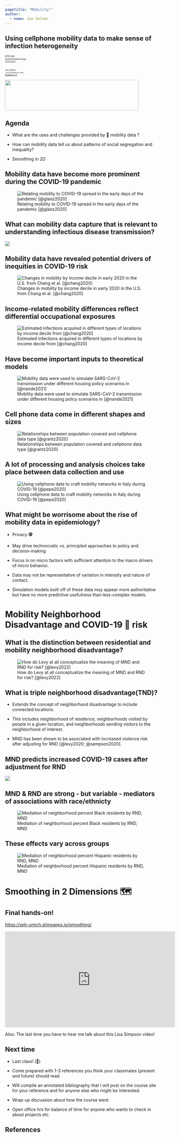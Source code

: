 ```yaml
---
pagetitle: "Mobility!"
author: 
  - name: Jon Zelner
---
```


## Using cellphone mobility data to make sense of infection heterogeneity

<div class="paddeddiv">
  <p style="font-size:0.5em; text-align: left;">
      EPID 684  
      Spatial Epidemiology  
      4/14/2022  
      <br><br>
      Jon Zelner  
      `jzelner@umich.edu`  
      [`epibayes.io`](https://epibayes.io) 
    </p>
</div>

![](/images/epid_logo.png){.absolute bottom=0 right=50 width="440" height="100"}

## Agenda

- What are the uses and challenges provided by 📱 <span class="alert">mobility data</span> ?

- How can mobility data tell us about patterns of social <span class="alert">segregation</span> and inequality?

- Smoothing in 2D

##  Mobility data have become more prominent during the COVID-19 pandemic  {.imgslide}

![Relating mobility to COVID-19 spread in the early days of the pandemic [@glanz2020]](/images/cellphone_mobility_covid.png)

## What can mobility data capture that is <span class="alert">relevant</span> to understanding infectious disease transmission?

:::{.fragment}
![](/images/grantz_data_collected.png)
:::

## Mobility data have revealed potential drivers of <span class="alert">inequities</span> in COVID-19 risk

![Changes in mobility by income decile in early 2020 in the U.S. from Chang et al. [@chang2020]](/images/chang_mobility_change.png)

## Income-related mobility differences reflect differential <span class="alert">occupational</span> exposures

![Estimated infections acquired in different types of locations by income decile from [@chang2020]](/images/chang_location_infection.png)

## Have become important <span class="alert">inputs</span> to theoretical models

![Mobility data were used to simulate SARS-CoV-2 transmission under different housing policy scenarios in [@nande2021]](/images/nande_evictions_covid_transmission.png)

## Cell phone data come in different shapes and sizes

![Relationships between population covered and cellphone data type [@grantz2020]](/images/grantz_mobile_phone_levels.png)

## A lot of <span class="alert">processing</span> and analysis <span class="alert">choices</span> take place between data collection and use

![Using cellphone data to craft mobility networks in Italy during COVID-19 [@pepe2020]](/images/mobility_data_processing.png)

## What might be worrisome about the rise of mobility data in epidemiology?

- Privacy 🕵️

- May drive technocratic vs. principled approaches to policy and decision-making

- Focus in on <span class="alert">micro factors</span> with sufficient attention to the macro drivers of micro behavior.

- Data may not be representative of variation in intensity and nature of contact.

- Simulation models built off of these data may appear more <span class="alert">authoritative</span> but have no more predictive usefulness than less-complex models.

# Mobility Neighborhood Disadvantage and COVID-19 🦠 risk 

## What is the distinction between <span class="alert">residential</span> and <span class="alert">mobility</span> neighborhood disadvantage?

![How do Levy at all conceptualize the meaning of MND and RND for risk? [@levy2022]](/images/levy_rnd_vs_mnd.png)

## What is <span class="alert">triple neighborhood disadvantage</span>(TND)?

- Extends the concept of neighborhood disadvantage to include <span class="alert">connected</span> locations. 

- This includes neighborhood of residence, neighborhoods visited by people in a given location, and neighborhoods sending visitors to the neighborhood of interest.

- MND has been shown to be associated with increased violence risk after adjusting for RND [@levy2020; @sampson2020].

## MND predicts increased COVID-19 cases after adjustment for RND

![](/images/levy_nd_risks.png)

## MND & RND are strong - but <span class="alert">variable</span> - mediators of associations with race/ethnicty

![Mediation of neighborhood percent Black residents by RND, MND](/images/levy_rnd_mnd_mediation.png)

## These effects <span class="alert">vary</span> across groups 

![Mediation of neighborhood percent Hispanic residents by RND, MND](/images/levy_rnd_mnd_mediation_hispanic.png)

# <span class="alert">Smoothing</span> in 2 Dimensions 🗺️

## Final hands-on!

[https://sph-umich.shinyapps.io/smoothing/](https://sph-umich.shinyapps.io/smoothing/#section-smoothing-in-two-dimensions)


:::{.fragment}
<iframe width="560" height="315" src="https://www.youtube.com/embed/BbeilmP2wY8?start=13" title="YouTube video player" frameborder="0" allow="accelerometer; autoplay; clipboard-write; encrypted-media; gyroscope; picture-in-picture" allowfullscreen></iframe>

<span class="alert">Also:</span> The last time you have to hear me talk about this Lisa Simpson video!
:::

## Next time

- Last class! (🍪)

- Come prepared with 1-3 references you think your classmates (present and future) should read.

- Will compile an <span class="alert">annotated bibliography</span> that I will post on the course site for your reference and for anyone else who might be interested. 

- Wrap-up discussion about <span class="alert">how the course went</span>.

- <span class="alert">Open office hrs</span> for balance of time for anyone who wants to check in about projects etc.


## References
